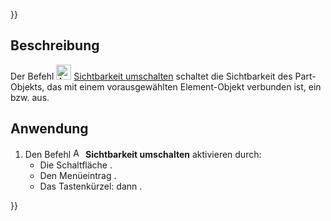 {{UnfinishedDocu{{#translation:}}}}
<languages/>

{{Docnav/de
|[[Assembly3_LockMover/de|Bewegung verhindern]]
|[[Assembly3_TracePartMove/de|Bewegung aufzeichnen]]
|[[Assembly3_Workbench/de|Assembly3]]
|IconL=Assembly_LockMover.svg‎‎
|IconR=Assembly_Trace.svg‎‎
|IconC=Assembly3_workbench_icon.svg
}}

{{GuiCommand/de
|Name=Assembly3 TogglePartVisibility
|Name/de=Assembly3 SichtbarkeitUmschalten
|Icon=Assembly_TogglePartVisibility.svg‎‎
|MenuLocation=Assembly3 → Toggle part visibility
|Workbenches=[[Assembly3_Workbench/de|Assembly3]]
|Shortcut={{KEY|A}} dann {{KEY|Space}}
}}

==Beschreibung==

Der Befehl [[Image:Assembly_TogglePartVisibility.svg|24px]] [[Assembly3_TogglePartVisibility/de|Sichtbarkeit umschalten]] schaltet die Sichtbarkeit des Part-Objekts, das mit einem vorausgewählten Element-Objekt verbunden ist, ein bzw. aus.

==Anwendung==

# Den Befehl [[Image:Assembly_TogglePartVisibility.svg|16px]] '''Sichtbarkeit umschalten''' aktivieren durch:
#* Die Schaltfläche {{Button|[[Image:Assembly_TogglePartVisibility.svg|16px]] [[Assembly3_TogglePartVisibility/de|Sichtbarkeit umschalten]]}}.
#* Den Menüeintrag {{MenuCommand|Assembly3 → [[Image:Assembly_TogglePartVisibility.svg|16px]] Sichtbarkeit umschalten}}.
#* Das Tastenkürzel: {{KEY|A}} dann {{KEY|Space}}.


{{Docnav/de
|[[Assembly3_LockMover/de|Bewegung verhindern]]
|[[Assembly3_TracePartMove/de|Bewegung aufzeichnen]]
|[[Assembly3_Workbench/de|Assembly3]]
|IconL=Assembly_LockMover.svg‎‎
|IconR=Assembly_Trace.svg‎‎
|IconC=Assembly3_workbench_icon.svg
}}

{{Userdocnavi{{#translation:}}}}